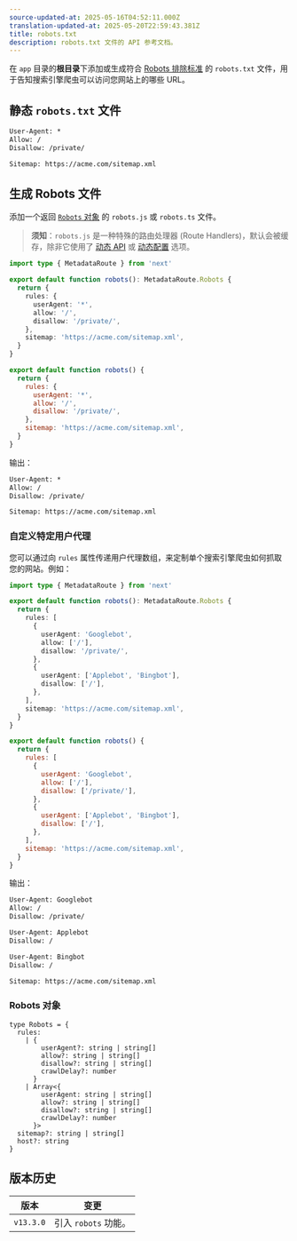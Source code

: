 ```yaml
---
source-updated-at: 2025-05-16T04:52:11.000Z
translation-updated-at: 2025-05-20T22:59:43.381Z
title: robots.txt
description: robots.txt 文件的 API 参考文档。
---
```


在 `app` 目录的**根目录**下添加或生成符合 [Robots 排除标准](https://en.wikipedia.org/wiki/Robots.txt#Standard) 的 `robots.txt` 文件，用于告知搜索引擎爬虫可以访问您网站上的哪些 URL。

## 静态 `robots.txt` 文件

```txt filename="app/robots.txt"
User-Agent: *
Allow: /
Disallow: /private/

Sitemap: https://acme.com/sitemap.xml
```

## 生成 Robots 文件

添加一个返回 [`Robots` 对象](#robots-object) 的 `robots.js` 或 `robots.ts` 文件。

> **须知**：`robots.js` 是一种特殊的路由处理器 (Route Handlers)，默认会被缓存，除非它使用了 [动态 API](/docs/app/deep-dive/caching#dynamic-apis) 或 [动态配置](/docs/app/deep-dive/caching#segment-config-options) 选项。

```ts filename="app/robots.ts" switcher
import type { MetadataRoute } from 'next'

export default function robots(): MetadataRoute.Robots {
  return {
    rules: {
      userAgent: '*',
      allow: '/',
      disallow: '/private/',
    },
    sitemap: 'https://acme.com/sitemap.xml',
  }
}
```

```js filename="app/robots.js" switcher
export default function robots() {
  return {
    rules: {
      userAgent: '*',
      allow: '/',
      disallow: '/private/',
    },
    sitemap: 'https://acme.com/sitemap.xml',
  }
}
```

输出：

```txt
User-Agent: *
Allow: /
Disallow: /private/

Sitemap: https://acme.com/sitemap.xml
```

### 自定义特定用户代理

您可以通过向 `rules` 属性传递用户代理数组，来定制单个搜索引擎爬虫如何抓取您的网站。例如：

```ts filename="app/robots.ts" switcher
import type { MetadataRoute } from 'next'

export default function robots(): MetadataRoute.Robots {
  return {
    rules: [
      {
        userAgent: 'Googlebot',
        allow: ['/'],
        disallow: '/private/',
      },
      {
        userAgent: ['Applebot', 'Bingbot'],
        disallow: ['/'],
      },
    ],
    sitemap: 'https://acme.com/sitemap.xml',
  }
}
```

```js filename="app/robots.js" switcher
export default function robots() {
  return {
    rules: [
      {
        userAgent: 'Googlebot',
        allow: ['/'],
        disallow: ['/private/'],
      },
      {
        userAgent: ['Applebot', 'Bingbot'],
        disallow: ['/'],
      },
    ],
    sitemap: 'https://acme.com/sitemap.xml',
  }
}
```

输出：

```txt
User-Agent: Googlebot
Allow: /
Disallow: /private/

User-Agent: Applebot
Disallow: /

User-Agent: Bingbot
Disallow: /

Sitemap: https://acme.com/sitemap.xml
```

### Robots 对象

```tsx
type Robots = {
  rules:
    | {
        userAgent?: string | string[]
        allow?: string | string[]
        disallow?: string | string[]
        crawlDelay?: number
      }
    | Array<{
        userAgent: string | string[]
        allow?: string | string[]
        disallow?: string | string[]
        crawlDelay?: number
      }>
  sitemap?: string | string[]
  host?: string
}
```

## 版本历史

| 版本       | 变更                  |
| ---------- | --------------------- |
| `v13.3.0` | 引入 `robots` 功能。 |